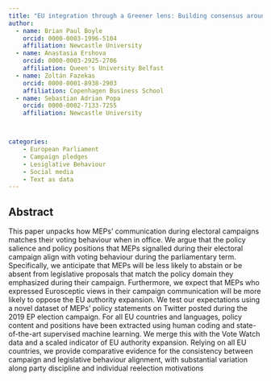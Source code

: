 ```yaml
---
title: "EU integration through a Greener lens: Building consensus around European integration?"
author:
  - name: Brian Paul Boyle
    orcid: 0000-0003-1996-5104
    affiliation: Newcastle University
  - name: Anastasia Ershova
    orcid: 0000-0003-2925-2706
    affiliation: Queen's University Belfast
  - name: Zoltán Fazekas
    orcid: 0000-0001-8938-2903
    affiliation: Copenhagen Business School
  - name: Sebastian Adrian Popa
    orcid: 0000-0002-7133-7255
    affiliation: Newcastle University   



categories: 
    - European Parliament
    - Campaign pledges
    - Lesiglative Behaviour
    - Social media
    - Text as data
---
```


## Abstract

This paper unpacks how MEPs’ communication during electoral campaigns matches their voting behaviour when in office. We argue that the policy salience and policy positions that MEPs signalled during their electoral campaign align with voting behaviour during the parliamentary term. Specifically, we anticipate that MEPs will be less likely to abstain or be absent from legislative proposals that match the policy domain they emphasized during their campaign. Furthermore, we expect that MEPs who expressed Eurosceptic views in their campaign communication will be more likely to oppose the EU authority expansion. We test our expectations using a novel dataset of MEPs' policy statements on Twitter posted during the 2019 EP election campaign. For all EU countries and languages, policy content and positions have been extracted using human coding and state-of-the-art supervised machine learning. We merge this with the Vote Watch data and a scaled indicator of EU authority expansion. Relying on all EU countries, we provide comparative evidence for the consistency between campaign and legislative behaviour alignment, with substantial variation along party discipline and individual reelection motivations

## 
